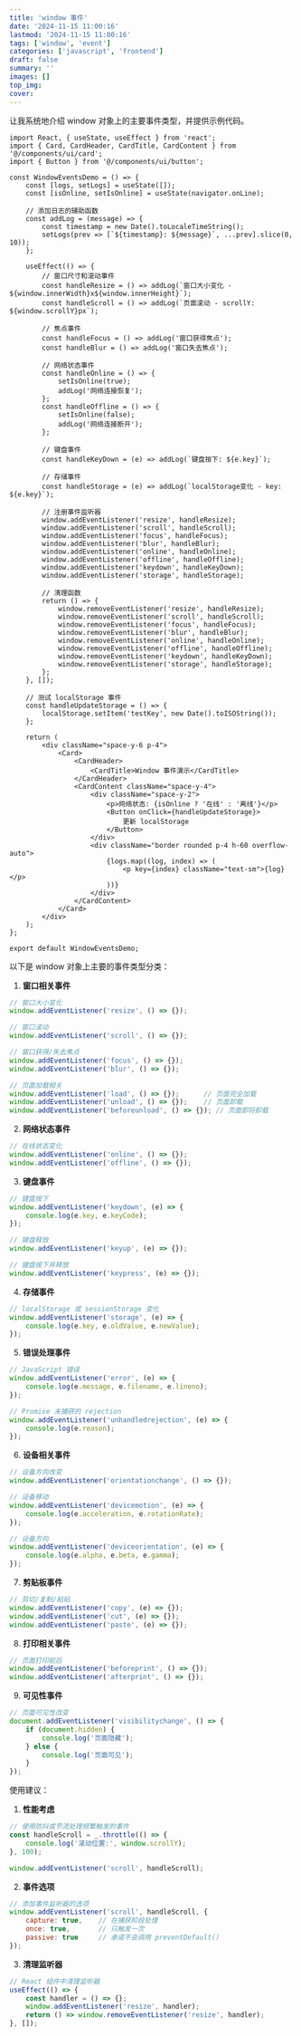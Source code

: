 ```yaml
---
title: 'window 事件'
date: '2024-11-15 11:00:16'
lastmod: '2024-11-15 11:00:16'
tags: ['window', 'event']
categories: ['javascript', 'frontend']
draft: false
summary: ''
images: []
top_img: 
cover: 
---
```




让我系统地介绍 window 对象上的主要事件类型，并提供示例代码。

```tsx
import React, { useState, useEffect } from 'react';
import { Card, CardHeader, CardTitle, CardContent } from '@/components/ui/card';
import { Button } from '@/components/ui/button';

const WindowEventsDemo = () => {
    const [logs, setLogs] = useState([]);
    const [isOnline, setIsOnline] = useState(navigator.onLine);

    // 添加日志的辅助函数
    const addLog = (message) => {
        const timestamp = new Date().toLocaleTimeString();
        setLogs(prev => [`${timestamp}: ${message}`, ...prev].slice(0, 10));
    };

    useEffect(() => {
        // 窗口尺寸和滚动事件
        const handleResize = () => addLog(`窗口大小变化 - ${window.innerWidth}x${window.innerHeight}`);
        const handleScroll = () => addLog(`页面滚动 - scrollY: ${window.scrollY}px`);
        
        // 焦点事件
        const handleFocus = () => addLog('窗口获得焦点');
        const handleBlur = () => addLog('窗口失去焦点');
        
        // 网络状态事件
        const handleOnline = () => {
            setIsOnline(true);
            addLog('网络连接恢复');
        };
        const handleOffline = () => {
            setIsOnline(false);
            addLog('网络连接断开');
        };
        
        // 键盘事件
        const handleKeyDown = (e) => addLog(`键盘按下: ${e.key}`);
        
        // 存储事件
        const handleStorage = (e) => addLog(`localStorage变化 - key: ${e.key}`);

        // 注册事件监听器
        window.addEventListener('resize', handleResize);
        window.addEventListener('scroll', handleScroll);
        window.addEventListener('focus', handleFocus);
        window.addEventListener('blur', handleBlur);
        window.addEventListener('online', handleOnline);
        window.addEventListener('offline', handleOffline);
        window.addEventListener('keydown', handleKeyDown);
        window.addEventListener('storage', handleStorage);

        // 清理函数
        return () => {
            window.removeEventListener('resize', handleResize);
            window.removeEventListener('scroll', handleScroll);
            window.removeEventListener('focus', handleFocus);
            window.removeEventListener('blur', handleBlur);
            window.removeEventListener('online', handleOnline);
            window.removeEventListener('offline', handleOffline);
            window.removeEventListener('keydown', handleKeyDown);
            window.removeEventListener('storage', handleStorage);
        };
    }, []);

    // 测试 localStorage 事件
    const handleUpdateStorage = () => {
        localStorage.setItem('testKey', new Date().toISOString());
    };

    return (
        <div className="space-y-6 p-4">
            <Card>
                <CardHeader>
                    <CardTitle>Window 事件演示</CardTitle>
                </CardHeader>
                <CardContent className="space-y-4">
                    <div className="space-y-2">
                        <p>网络状态: {isOnline ? '在线' : '离线'}</p>
                        <Button onClick={handleUpdateStorage}>
                            更新 localStorage
                        </Button>
                    </div>
                    <div className="border rounded p-4 h-60 overflow-auto">
                        {logs.map((log, index) => (
                            <p key={index} className="text-sm">{log}</p>
                        ))}
                    </div>
                </CardContent>
            </Card>
        </div>
    );
};

export default WindowEventsDemo;

```

以下是 window 对象上主要的事件类型分类：

1. **窗口相关事件**
```javascript
// 窗口大小变化
window.addEventListener('resize', () => {});

// 窗口滚动
window.addEventListener('scroll', () => {});

// 窗口获得/失去焦点
window.addEventListener('focus', () => {});
window.addEventListener('blur', () => {});

// 页面加载相关
window.addEventListener('load', () => {});      // 页面完全加载
window.addEventListener('unload', () => {});    // 页面卸载
window.addEventListener('beforeunload', () => {}); // 页面即将卸载
```

2. **网络状态事件**
```javascript
// 在线状态变化
window.addEventListener('online', () => {});
window.addEventListener('offline', () => {});
```

3. **键盘事件**
```javascript
// 键盘按下
window.addEventListener('keydown', (e) => {
    console.log(e.key, e.keyCode);
});

// 键盘释放
window.addEventListener('keyup', (e) => {});

// 键盘按下并释放
window.addEventListener('keypress', (e) => {});
```

4. **存储事件**
```javascript
// localStorage 或 sessionStorage 变化
window.addEventListener('storage', (e) => {
    console.log(e.key, e.oldValue, e.newValue);
});
```

5. **错误处理事件**
```javascript
// JavaScript 错误
window.addEventListener('error', (e) => {
    console.log(e.message, e.filename, e.lineno);
});

// Promise 未捕获的 rejection
window.addEventListener('unhandledrejection', (e) => {
    console.log(e.reason);
});
```

6. **设备相关事件**
```javascript
// 设备方向改变
window.addEventListener('orientationchange', () => {});

// 设备移动
window.addEventListener('devicemotion', (e) => {
    console.log(e.acceleration, e.rotationRate);
});

// 设备方向
window.addEventListener('deviceorientation', (e) => {
    console.log(e.alpha, e.beta, e.gamma);
});
```

7. **剪贴板事件**
```javascript
// 剪切/复制/粘贴
window.addEventListener('copy', (e) => {});
window.addEventListener('cut', (e) => {});
window.addEventListener('paste', (e) => {});
```

8. **打印相关事件**
```javascript
// 页面打印前后
window.addEventListener('beforeprint', () => {});
window.addEventListener('afterprint', () => {});
```

9. **可见性事件**
```javascript
// 页面可见性改变
document.addEventListener('visibilitychange', () => {
    if (document.hidden) {
        console.log('页面隐藏');
    } else {
        console.log('页面可见');
    }
});
```

使用建议：

1. **性能考虑**
```javascript
// 使用防抖或节流处理频繁触发的事件
const handleScroll = _.throttle(() => {
    console.log('滚动位置:', window.scrollY);
}, 100);

window.addEventListener('scroll', handleScroll);
```

2. **事件选项**
```javascript
// 添加事件监听器的选项
window.addEventListener('scroll', handleScroll, {
    capture: true,    // 在捕获阶段处理
    once: true,       // 只触发一次
    passive: true     // 承诺不会调用 preventDefault()
});
```

3. **清理监听器**
```javascript
// React 组件中清理监听器
useEffect(() => {
    const handler = () => {};
    window.addEventListener('resize', handler);
    return () => window.removeEventListener('resize', handler);
}, []);
```



